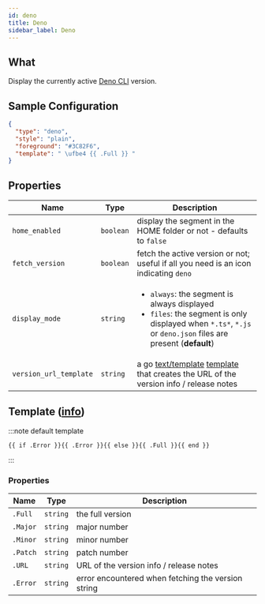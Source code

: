```yaml
---
id: deno
title: Deno
sidebar_label: Deno
---
```


## What

Display the currently active [Deno CLI][deno-docs] version.

## Sample Configuration

```json
{
  "type": "deno",
  "style": "plain",
  "foreground": "#3C82F6",
  "template": " \ufbe4 {{ .Full }} "
}
```

## Properties

| Name                   | Type      | Description                                                                                                                                                                    |
| ---------------------- | --------- | ------------------------------------------------------------------------------------------------------------------------------------------------------------------------------ |
| `home_enabled`         | `boolean` | display the segment in the HOME folder or not - defaults to `false`                                                                                                            |
| `fetch_version`        | `boolean` | fetch the active version or not; useful if all you need is an icon indicating `deno`                                                                                           |
| `display_mode`         | `string`  | <ul><li>`always`: the segment is always displayed</li><li>`files`: the segment is only displayed when `*.ts*`, `*.js` or `deno.json` files are present (**default**)</li></ul> |
| `version_url_template` | `string`  | a go [text/template][go-text-template] [template][templates] that creates the URL of the version info / release notes                                                          |

## Template ([info][templates])

:::note default template

```template
{{ if .Error }}{{ .Error }}{{ else }}{{ .Full }}{{ end }}
```

:::

### Properties

| Name     | Type     | Description                                        |
| -------- | -------- | -------------------------------------------------- |
| `.Full`  | `string` | the full version                                   |
| `.Major` | `string` | major number                                       |
| `.Minor` | `string` | minor number                                       |
| `.Patch` | `string` | patch number                                       |
| `.URL`   | `string` | URL of the version info / release notes            |
| `.Error` | `string` | error encountered when fetching the version string |

[go-text-template]: https://golang.org/pkg/text/template/
[templates]: /docs/configuration/templates
[deno-docs]: https://deno.land/

